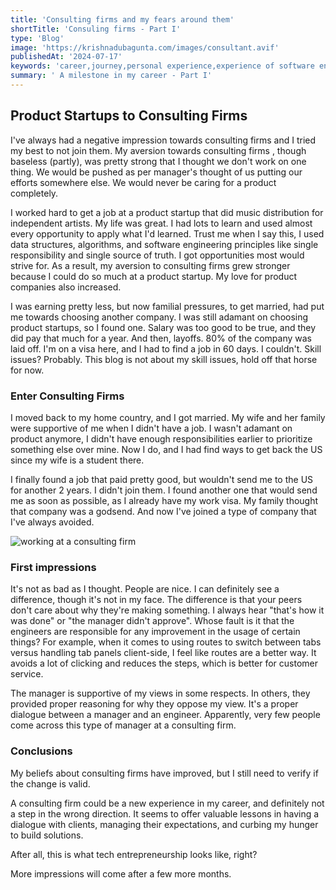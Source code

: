```yaml
---
title: 'Consulting firms and my fears around them'
shortTitle: 'Consuling firms - Part I'
type: 'Blog'
image: 'https://krishnadubagunta.com/images/consultant.avif'
publishedAt: '2024-07-17'
keywords: 'career,journey,personal experience,experience of software engineer at a consulting firm'
summary: ' A milestone in my career - Part I'
---
```


## Product Startups to Consulting Firms

I've always had a negative impression towards consulting firms and I tried my best to not join them. My aversion towards consulting firms , though baseless (partly), was pretty strong that I thought we don't work on one thing. We would be pushed as per manager's thought of us putting our efforts somewhere else. We would never be caring for a product completely.

I worked hard to get a job at a product startup that did music distribution for independent artists. My life was great. I had lots to learn and used almost every opportunity to apply what I'd learned. Trust me when I say this, I used data structures, algorithms, and software engineering principles like single responsibility and single source of truth. I got opportunities most would strive for. As a result, my aversion to consulting firms grew stronger because I could do so much at a product startup. My love for product companies also increased.

I was earning pretty less, but now familial pressures, to get married, had put me towards choosing another company. I was still adamant on choosing product startups, so I found one. Salary was too good to be true, and they did pay that much for a year. And then, layoffs. 80% of the company was laid off. I'm on a visa here, and I had to find a job in 60 days. I couldn't. Skill issues? Probably. This blog is not about my skill issues, hold off that horse for now. 

### Enter Consulting Firms

I moved back to my home country, and I got married. My wife and her family were supportive of me when I didn't have a job. I wasn't adamant on product anymore, I didn't have enough responsibilities earlier to prioritize something else over mine. Now I do, and I had find ways to get back the US since my wife is a student there. 

I finally found a job that paid pretty good, but wouldn't send me to the US for another 2 years. I didn't join them. I found another one that would send me as soon as possible, as I already have my work visa. My family thought that company was a godsend. And now I've joined a type of company that I've always avoided.

![working at a consulting firm](/images/consultant.avif "Working at a consulting firm")

### First impressions

It's not as bad as I thought. People are nice. I can definitely see a difference, though it's not in my face. The difference is that your peers don't care about why they're making something. I always hear "that's how it was done" or "the manager didn't approve". Whose fault is it that the engineers are responsible for any improvement in the usage of certain things? For example, when it comes to using routes to switch between tabs versus handling tab panels client-side, I feel like routes are a better way. It avoids a lot of clicking and reduces the steps, which is better for customer service.

The manager is supportive of my views in some respects. In others, they provided proper reasoning for why they oppose my view. It's a proper dialogue between a manager and an engineer. Apparently, very few people come across this type of manager at a consulting firm.

### Conclusions

My beliefs about consulting firms have improved, but I still need to verify if the change is valid.

A consulting firm could be a new experience in my career, and definitely not a step in the wrong direction. It seems to offer valuable lessons in having a dialogue with clients, managing their expectations, and curbing my hunger to build solutions.

After all, this is what tech entrepreneurship looks like, right?

More impressions will come after a few more months.
